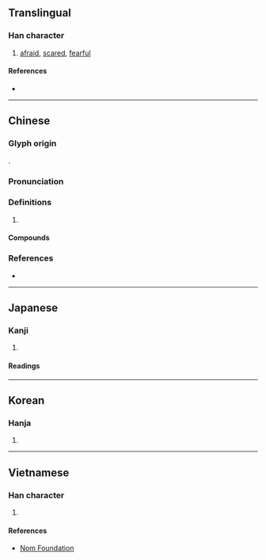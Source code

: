 {{also|慑}}
{{character info}}
==Translingual==

===Han character===
{{Han char|rn=61|rad=心|as=18|sn=21|four=91041|canj=PSJJ|ids=⿰忄聶}}

# [[afraid]], [[scared]], [[fearful]]

====References====
* {{Han ref|kx=0409.020|dkj=11498|dj=0751.070|hdz=42371.060|uh=61FE|ud=25086|bh=C4E0|bd=50400}}

----

==Chinese==
{{zh-forms|s=慑}}

===Glyph origin===
{{Han etym}}
{{Han compound|心|聶|ls=psc|c1=s|c2=p|t1=heart}}.

===Pronunciation===
{{zh-pron
|m=懾
|c=zip3,sip3
|mn=liap
|mc=y
|oc=y
|cat=
}}

===Definitions===
{{zh-hanzi}}

# {{rfdef|zh}}

====Compounds====
{{zh-der|心驚膽懾|懾人|懾人心魄|懾息|懾慴|懾服|膽懾|臨難不懾|臨難無懾|鎮懾|隘懾|震懾}}

===References===
* {{R:yue:Hanzi}}

{{zh-cat|Fear}}

----

==Japanese==

===Kanji===
{{ja-kanji|grade=|rs=心18}}

# {{rfdef|ja|sort=心18}}

====Readings====
{{ja-readings
|goon=しょう<せふ
|kanon=しょう<せふ
|kun=おそ-れる}}

----

==Korean==

===Hanja===
{{ko-hanja|hangeul=섭|eumhun=|rv=seop|mr=sŏp|y=sep}}

# {{rfdef|ko|sort=心18}}

----

==Vietnamese==

===Han character===
{{vi-readings|reading=nhiếp, phập|rs=心18}}

# {{rfdef|vi|sort=心18}}

====References====
* [http://nomfoundation.org/common/nom_details.php?codepoint=61fe Nom Foundation]